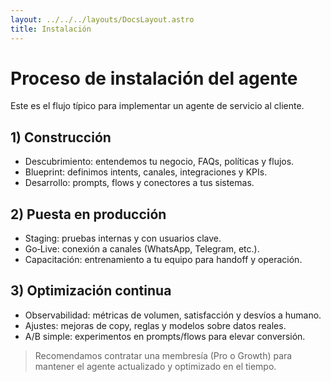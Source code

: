 ```yaml
---
layout: ../../../layouts/DocsLayout.astro
title: Instalación
---
```



# Proceso de instalación del agente

Este es el flujo típico para implementar un agente de servicio al cliente.

## 1) Construcción

- Descubrimiento: entendemos tu negocio, FAQs, políticas y flujos.
- Blueprint: definimos intents, canales, integraciones y KPIs.
- Desarrollo: prompts, flows y conectores a tus sistemas.

## 2) Puesta en producción

- Staging: pruebas internas y con usuarios clave.
- Go‑Live: conexión a canales (WhatsApp, Telegram, etc.).
- Capacitación: entrenamiento a tu equipo para handoff y operación.

## 3) Optimización continua

- Observabilidad: métricas de volumen, satisfacción y desvíos a humano.
- Ajustes: mejoras de copy, reglas y modelos sobre datos reales.
- A/B simple: experimentos en prompts/flows para elevar conversión.

> Recomendamos contratar una membresía (Pro o Growth) para mantener el agente actualizado y optimizado en el tiempo.
